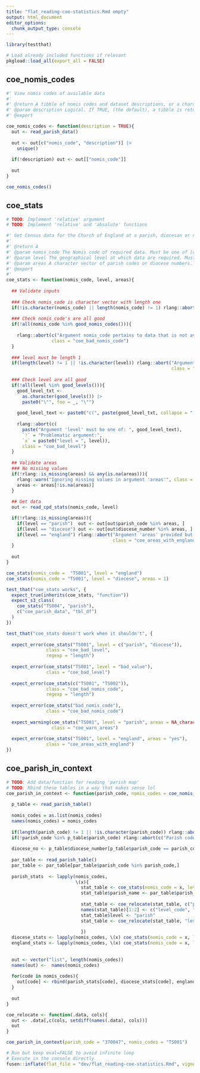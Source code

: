 ```yaml
---
title: "flat_reading-coe-statistics.Rmd empty"
output: html_document
editor_options: 
  chunk_output_type: console
---
```


```r
library(testthat)
```

```r
# Load already included functions if relevant
pkgload::load_all(export_all = FALSE)
```

## coe_nomis_codes

```r
#' View nomis codes of available data
#' 
#' @return A tibble of nomis codes and dataset descriptions, or a character vector of nomis codes
#' @param description Logical. If TRUE, (the default), a tibble is returned that contains nomis codes and corresponding dataset descriptions. If false, a character vector containing only nomis codes is returned. 
#' @export

coe_nomis_codes <- function(description = TRUE){
  out <- read_parish_data()
  
  out <- out[c("nomis_code", "description")] |>
    unique()
  
  if(!description) out <- out[["nomis_code"]]
  
  out
}

```

```r
coe_nomis_codes()
```

## coe_stats

```r
# TODO: Implement 'relative' argument
# TODO: Implement 'relative' and 'absolute' functions

#' Get Census data for the Church of England at a parish, diocesan or national level.
#'
#' @return A  
#' @param nomis_code The Nomis code of required data. Must be one of [coe_nomis_codes()].
#' @param level The geographical level at which data are required. Must be one of 'parish', 'diocese' or 'england'.
#' @param areas A character vector of parish codes or diocese numbers. If specified, the returned tibble will contain only data for these areas. Cannot be used with `level = 'england'`. `NA` values will be removed.
#' @export
#'
coe_stats <- function(nomis_code, level, areas){
  
  ## Validate inputs
  
  ### Check nomis_code is character vector with length one
  if(!is.character(nomis_code) || length(nomis_code) != 1) rlang::abort("Argument nomis_code must be a character vector with length 1", class = "coe_bad_nomis_code")
  
  ### Check nomis_code's are all good
  if(!all(nomis_code %in% good_nomis_codes())){
    
    rlang::abort(c("Argument nomis_code pertains to data that is not available through this package:", nomis_code),
                 class = "coe_bad_nomis_code")
  }
  
  ### level must be length 1
  if(length(level) != 1 || !is.character(level)) rlang::abort("Argument 'level' must be a character vector with length 1.",
                                                              class = "coe_bad_level")
  
  ### Check level are all good
  if(!all(level %in% good_levels())){
    good_level_txt <-
      as.character(good_levels()) |> 
      paste0("\"", foo = _, "\"")
    
    good_level_text <- paste0("c(", paste(good_level_txt, collapse = ", "), ")") 
    
    rlang::abort(c(
      paste("Argument 'level' must be one of: ", good_level_text),
      `!` = "Problematic argument:",
      `x` = paste0("level = ", level)),
      class = "coe_bad_level")
  }
  
  ## Validate areas
  ### No missing values
  if(!rlang::is_missing(areas) && any(is.na(areas))){
    rlang::warn("Ignoring missing values in argument 'areas'", class = "coe_warn_areas")
    areas <- areas[!is.na(areas)]
  }
  
  ## Get data
  out <- read_cpd_stats(nomis_code, level)

  if(!rlang::is_missing(areas)){
    if(level == "parish")  out <- out[out$parish_code %in% areas, ]
    if(level == "diocese") out <- out[out$diocese_number %in% areas, ]
    if(level == "england") rlang::abort("Argument 'areas' provided but can not be used with level = 'england'",
                                        class = "coe_areas_with_england")
  }
  
  out
}
```

```r
coe_stats(nomis_code =  "TS001", level = "england")
coe_stats(nomis_code = "TS001", level = "diocese", areas = 1)
```

```r
test_that("coe_stats works", {
  expect_true(inherits(coe_stats, "function"))
  expect_s3_class(
    coe_stats("TS004", "parish"),
    c("coe_parish_data", "tbl_df")
  )
})

test_that("coe_stats doesn't work when it shouldn't", {
  
  expect_error(coe_stats("TS001", level = c("parish", "diocese")),
               class = "coe_bad_level",
               regexp = "length")
  
  expect_error(coe_stats("TS001", level = "bad_value"),
               class = "coe_bad_level")
  
  expect_error(coe_stats(c("TS001", "TS002")),
               class = "coe_bad_nomis_code",
               regexp = "length")
  
  expect_error(coe_stats("bad_nomis_code"),
               class = "coe_bad_nomis_code")
  
  expect_warning(coe_stats("TS001", level = "parish", areas = NA_character_),
                 class = "coe_warn_areas")
  
  expect_error(coe_stats("TS001", level = "england", areas = "yes"),
               class = "coe_areas_with_england")
})
```

## coe_parish_in_context

```r
# TODO: Add data/function for reading 'parish map'
# TODO: Rbind these tables in a way that makes sense lol
coe_parish_in_context <- function(parish_code, nomis_codes = coe_nomis_codes(description = FALSE)){
  
  p_table <- read_parish_table()
  
  nomis_codes = as.list(nomis_codes)
  names(nomis_codes) = nomis_codes
  
  if(length(parish_code) != 1 || !is.character(parish_code)) rlang::abort("Argument 'parish_code' must be a character vector of length one")
  if(!parish_code %in% p_table$parish_code) rlang::abort(c("Parish code:", x = parish_code, "is not valid"))
  
  diocese_no <- p_table$diocese_number[p_table$parish_code == parish_code]
  
  par_table <- read_parish_table()
  par_table <- par_table[par_table$parish_code %in% parish_code,]
  
  parish_stats  <- lapply(nomis_codes,
                          \(x){
                            stat_table <- coe_stats(nomis_code = x, level = "parish",  areas = parish_code)
                            stat_table$parish_name <- par_table$parish_name[match(stat_table$parish_code, par_table$parish_code)]
                            
                            stat_table <- coe_relocate(stat_table, c("parish_code", "parish_name"))
                            names(stat_table)[1:2] <- c("level_code", "level_name")
                            stat_table$level <- "parish"
                            stat_table <- coe_relocate(stat_table, "level")
                            
                            })
  diocese_stats <- lapply(nomis_codes, \(x) coe_stats(nomis_code = x, level = "diocese", areas = diocese_no))
  england_stats <- lapply(nomis_codes, \(x) coe_stats(nomis_code = x, level = "england"))
  
  
  out <- vector("list", length(nomis_codes))
  names(out) <-  names(nomis_codes)
  
  for(code in nomis_codes){
    out[code] <- rbind(parish_stats[code], diocese_stats[code], england_stats[code])
  }
  
  out
}

```

```r
coe_relocate <- function(.data, cols){
  out <- .data[,c(cols, setdiff(names(.data), cols))]
  out
}
```

```r
coe_parish_in_context(parish_code = "370047", nomis_codes = "TS001")
```

```r
# Run but keep eval=FALSE to avoid infinite loop
# Execute in the console directly
fusen::inflate(flat_file = "dev/flat_reading-coe-statistics.Rmd", vignette_name = "Reading CoE statistics")
```

